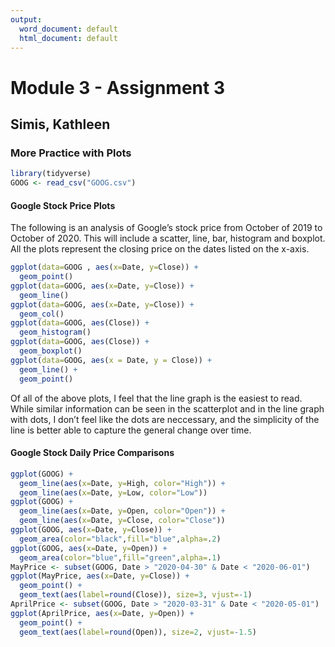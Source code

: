 ```yaml
---
output:
  word_document: default
  html_document: default
---
```

# Module 3 - Assignment 3

## Simis, Kathleen

### More Practice with Plots

```r
library(tidyverse)
GOOG <- read_csv("GOOG.csv")
```

#### Google Stock Price Plots

The following is an analysis of Google’s stock price from October of 2019 to October of 2020. This will include a scatter, line, bar, histogram and boxplot. All the plots represent the closing price on the dates listed on the x-axis.

```r
ggplot(data=GOOG , aes(x=Date, y=Close)) +
  geom_point()
ggplot(data=GOOG, aes(x=Date, y=Close)) +
  geom_line()
ggplot(data=GOOG, aes(x=Date, y=Close)) +
  geom_col()
ggplot(data=GOOG, aes(Close)) +
  geom_histogram()
ggplot(data=GOOG, aes(Close)) +
  geom_boxplot()
ggplot(data=GOOG, aes(x = Date, y = Close)) +
  geom_line() +
  geom_point()
```

Of all of the above plots, I feel that the line graph is the easiest to read. While similar information can be seen in the scatterplot and in the line graph with dots, I don't feel like the dots are neccessary, and the simplicity of the line is better able to capture the general change over time. 

#### Google Stock Daily Price Comparisons

```r
ggplot(GOOG) +
  geom_line(aes(x=Date, y=High, color="High")) +
  geom_line(aes(x=Date, y=Low, color="Low"))
ggplot(GOOG) +
  geom_line(aes(x=Date, y=Open, color="Open")) +
  geom_line(aes(x=Date, y=Close, color="Close"))
ggplot(GOOG, aes(x=Date, y=Close)) +
  geom_area(color="black",fill="blue",alpha=.2)
ggplot(GOOG, aes(x=Date, y=Open)) +
  geom_area(color="blue",fill="green",alpha=.1)
MayPrice <- subset(GOOG, Date > "2020-04-30" & Date < "2020-06-01")
ggplot(MayPrice, aes(x=Date, y=Close)) +
  geom_point() +
  geom_text(aes(label=round(Close)), size=3, vjust=-1)
AprilPrice <- subset(GOOG, Date > "2020-03-31" & Date < "2020-05-01")
ggplot(AprilPrice, aes(x=Date, y=Open)) +
  geom_point() +
  geom_text(aes(label=round(Open)), size=2, vjust=-1.5)
```



